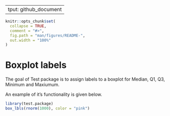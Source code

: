   ---
output: github_document
---

<!-- README.md is generated from README.Rmd. Please edit that file -->

```r
knitr::opts_chunk$set(
  collapse = TRUE,
  comment = "#>",
  fig.path = "man/figures/README-",
  out.width = "100%"
)
```

# Boxplot labels

<!-- badges: start -->
<!-- badges: end -->

The goal of Test package is to assign labels to a boxplot for Median, Q1, Q3, Minimum and Maxiumum. 

An example of it's functionality is given below.

```r
library(test.package)
box_lbls(rnorm(1000), color = "pink")
```

